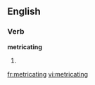 
==English==

===Verb===
'''metricating'''

# {{present participle of|[[metricate]]}}

[[fr:metricating]]
[[vi:metricating]]